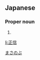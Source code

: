 ==Japanese==
{{ja-kanjitab|正|信}}

===Proper noun===
{{ja-pos|proper|まさのぶ}}

# {{given name|male|lang=ja}}

[[Category:Japanese male given names|まさのぶ]]

[[li:正信]]